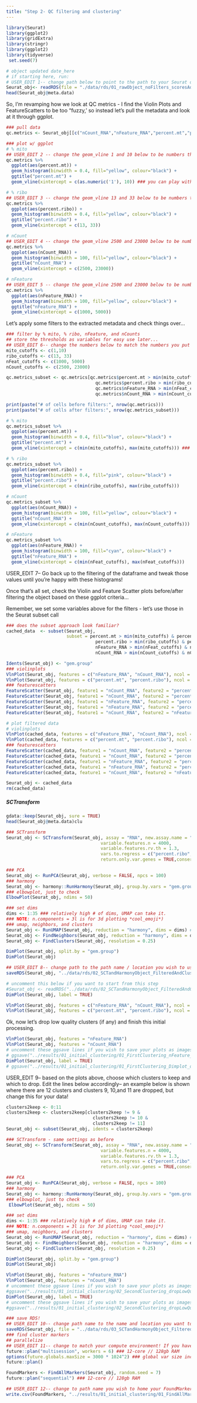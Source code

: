 ```yaml
---
title: "Step 2- QC filtering and clustering"
---
```


```r
library(Seurat)
library(ggplot2)
library(gridExtra)
library(stringr)
library(ggplot2)
library(tidyverse) 
 set.seed(7)
```

```r
# object updated date_here
# if starting here, run:
# USER_EDIT 1-- change path below to point to the path to your Seurat object
Seurat_obj<- readRDS(file = "./data/rds/01_rawObject_noFilters_scoresAdded_projectname_date.RDSS")
head(Seurat_obj@meta.data)
```

So, I'm revamping how we look at QC metrics - I find the Violin Plots and FeatureScatters to be too "fuzzy,' so instead let's pull the metadata and look at it through ggplot.
```r
### pull data
qc.metrics <- Seurat_obj[[c("nCount_RNA","nFeature_RNA","percent.mt","percent.ribo")]]

### plot w/ ggplot
# % mito
## USER_EDIT 2 -- change the geom_vline 1 and 10 below to be numbers that match where the bulk of your data lies. The black lines in this plot show what will be filtered out and kept in based on your numbers here. Keep track of these numbers because you'll use them in the filtering step 
qc.metrics %>%
  ggplot(aes(percent.mt)) + 
  geom_histogram(binwidth = 0.4, fill="yellow", colour="black") +
  ggtitle("percent.mt") +
  geom_vline(xintercept = c(as.numeric('1'), 10)) ### you can play with these values to get an idea of where the filters should be set...
```

```r
# % ribo
## USER_EDIT 3 -- change the geom_vline 13 and 33 below to be numbers that match where the bulk of your data lies. The black lines in this plot show what will be filtered out and kept in based on your numbers here. Keep track of these numbers because you'll use them in the filtering step
qc.metrics %>%
  ggplot(aes(percent.ribo)) + 
  geom_histogram(binwidth = 0.4, fill="yellow", colour="black") +
  ggtitle("percent.ribo") +
  geom_vline(xintercept = c(13, 33))
```

```r
# nCount
## USER_EDIT 4 -- change the geom_vline 2500 and 23000 below to be numbers that match where the bulk of your data lies. The black lines in this plot show what will be filtered out and kept in based on your numbers here. Keep track of these numbers because you'll use them in the filtering step
qc.metrics %>%
  ggplot(aes(nCount_RNA)) + 
  geom_histogram(binwidth = 100, fill="yellow", colour="black") +
  ggtitle("nCount_RNA") +
  geom_vline(xintercept = c(2500, 23000))
```

```r
# nFeature
## USER_EDIT 5 -- change the geom_vline 2500 and 23000 below to be numbers that match where the bulk of your data lies. The black lines in this plot show what will be filtered out and kept in based on your numbers here. Keep track of these numbers because you'll use them in the filtering step
qc.metrics %>%
  ggplot(aes(nFeature_RNA)) + 
  geom_histogram(binwidth = 100, fill="yellow", colour="black") +
  ggtitle("nFeature_RNA") +
  geom_vline(xintercept = c(1000, 5000))
```
Let's apply some filters to the extracted metadata and check things over...

```r
### filter by % mito, % ribo, nFeature, and nCounts 
## store the thresholds as variables for easy use later... 
## USER_EDIT 6-- change the numbers below to match the numbers you put in the graphs above for filtering criterion after visualizing your data 
mito_cutoffs <- c(1,10)
ribo_cutoffs <- c(13, 33)
nFeat_cutoffs <- c(1000, 5000)
nCount_cutoffs <- c(2500, 23000)

qc.metrics_subset <- qc.metrics[qc.metrics$percent.mt > min(mito_cutoffs) & qc.metrics$percent.mt < max(mito_cutoffs) &
                                  qc.metrics$percent.ribo > min(ribo_cutoffs) & qc.metrics$percent.ribo <  max(ribo_cutoffs) &
                                  qc.metrics$nFeature_RNA > min(nFeat_cutoffs) & qc.metrics$nFeature_RNA <  max(nFeat_cutoffs) &
                                  qc.metrics$nCount_RNA > min(nCount_cutoffs) & qc.metrics$nCount_RNA < max(nCount_cutoffs),]

print(paste("# of cells before filters:", nrow(qc.metrics)))
print(paste("# of cells after filters:", nrow(qc.metrics_subset)))
```

```r
# % mito
qc.metrics_subset %>%
  ggplot(aes(percent.mt)) + 
  geom_histogram(binwidth = 0.4, fill="blue", colour="black") +
  ggtitle("percent.mt") +
  geom_vline(xintercept = c(min(mito_cutoffs), max(mito_cutoffs))) ### you can play with these values to get an idea of where the filters should be set...

# % ribo
qc.metrics_subset %>%
  ggplot(aes(percent.ribo)) + 
  geom_histogram(binwidth = 0.4, fill="pink", colour="black") +
  ggtitle("percent.ribo") +
  geom_vline(xintercept = c(min(ribo_cutoffs), max(ribo_cutoffs)))

# nCount
qc.metrics_subset %>%
  ggplot(aes(nCount_RNA)) + 
  geom_histogram(binwidth = 100, fill="yellow", colour="black") +
  ggtitle("nCount_RNA") +
  geom_vline(xintercept = c(min(nCount_cutoffs), max(nCount_cutoffs)))

# nFeature
qc.metrics_subset %>%
  ggplot(aes(nFeature_RNA)) + 
  geom_histogram(binwidth = 100, fill="cyan", colour="black") +
  ggtitle("nFeature_RNA") +
  geom_vline(xintercept = c(min(nFeat_cutoffs), max(nFeat_cutoffs)))
```

USER_EDIT 7-- 
Go back up to the filtering of the dataframe and tweak those values until you're happy with these histograms!

Once that's all set, check the Violin and Feature Scatter plots before/after filtering the object based on these ggplot criteria...

Remember, we set some variables above for the filters - let's use those in the Seurat subset call

```r
### does the subset approach look familiar?
cached_data  <- subset(Seurat_obj, 
                       subset = percent.mt > min(mito_cutoffs) & percent.mt < max(mito_cutoffs) &
                                  percent.ribo > min(ribo_cutoffs) & percent.ribo <  max(ribo_cutoffs) &
                                  nFeature_RNA > min(nFeat_cutoffs) & nFeature_RNA <  max(nFeat_cutoffs) &
                                  nCount_RNA > min(nCount_cutoffs) & nCount_RNA < max(nCount_cutoffs))
```

```r
Idents(Seurat_obj) <- "gem.group"
### violinplots
VlnPlot(Seurat_obj, features = c("nFeature_RNA", "nCount_RNA"), ncol = 2, pt.size=0.1)
VlnPlot(Seurat_obj, features = c("percent.mt", "percent.ribo"), ncol = 2, pt.size=0.1)
### featurescatters
FeatureScatter(Seurat_obj, feature1 = "nCount_RNA", feature2 = "percent.mt", pt.size=0.1, group.by = "gem.group")
FeatureScatter(Seurat_obj, feature1 = "nCount_RNA", feature2 = "percent.ribo", pt.size=0.1, group.by = "gem.group")
FeatureScatter(Seurat_obj, feature1 = "nFeature_RNA", feature2 = "percent.mt", pt.size=0.1, group.by = "gem.group")
FeatureScatter(Seurat_obj, feature1 = "nFeature_RNA", feature2 = "percent.ribo", pt.size=0.1, group.by = "gem.group")
FeatureScatter(Seurat_obj, feature1 = "nCount_RNA", feature2 = "nFeature_RNA", pt.size=0.1, group.by = "gem.group")
```

```r
# plot filtered data
# violinplots
VlnPlot(cached_data, features = c("nFeature_RNA", "nCount_RNA"), ncol = 2, pt.size=0.1)
VlnPlot(cached_data, features = c("percent.mt", "percent.ribo"), ncol = 2, pt.size=0.1)
### featurescatters
FeatureScatter(cached_data, feature1 = "nCount_RNA", feature2 = "percent.mt", pt.size=0.1, group.by = "gem.group")
FeatureScatter(cached_data, feature1 = "nCount_RNA", feature2 = "percent.ribo", pt.size=0.1, group.by = "gem.group")
FeatureScatter(cached_data, feature1 = "nFeature_RNA", feature2 = "percent.mt", pt.size=0.1, group.by = "gem.group")
FeatureScatter(cached_data, feature1 = "nFeature_RNA", feature2 = "percent.ribo", pt.size=0.1, group.by = "gem.group")
FeatureScatter(cached_data, feature1 = "nCount_RNA", feature2 = "nFeature_RNA", pt.size=0.1, group.by = "gem.group")
```


```r
Seurat_obj <- cached_data
rm(cached_data)
```
##### SCTransform
```r
gdata::keep(Seurat_obj, sure = TRUE)
head(Seurat_obj@meta.data)clu
```

```r
### SCTransform 
Seurat_obj <- SCTransform(Seurat_obj, assay = "RNA", new.assay.name = "SCT", 
                                    variable.features.n = 4000, 
                                    variable.features.rv.th = 1.3, 
                                    vars.to.regress = c("percent.ribo", "percent.mt", "G2M.Score", "S.Score"), 
                                    return.only.var.genes = TRUE,conserve.memory= TRUE)

### PCA
Seurat_obj <- RunPCA(Seurat_obj, verbose = FALSE, npcs = 100)
### harmony
Seurat_obj <- harmony::RunHarmony(Seurat_obj, group.by.vars = "gem.group", assay.use="SCT")
### elbowplot, just to check
ElbowPlot(Seurat_obj, ndims = 50)
```

```r
### set dims
dims <- 1:35 ### relatively high # of dims, UMAP can take it.
### NOTE: n.components = 3l is for 3d plotting *cool_emoji*)
### umap, neighbors, and clusters
Seurat_obj <- RunUMAP(Seurat_obj, reduction = "harmony", dims = dims) # , n.components = 3L)
Seurat_obj <- FindNeighbors(Seurat_obj, reduction = "harmony", dims = dims)
Seurat_obj <- FindClusters(Seurat_obj, resolution = 0.25)

DimPlot(Seurat_obj, split.by = "gem.group")
DimPlot(Seurat_obj)
```


```r
## USER_EDIT 8-- change path to the path name / location you wish to use for this object, an example format is below 
saveRDS(Seurat_obj, "../data/rds/02_SCTandHarmonyObject_FilteredAndClustered_onlyVarGenes_projectname_date.RDS")
```

```r
# uncomment this below if you want to start from this step 
#Seurat_obj <- readRDS("../data/rds/02_SCTandHarmonyObject_FilteredAndClustered_onlyVarGenes_projectname_date.RDS")
DimPlot(Seurat_obj, label = TRUE)

VlnPlot(Seurat_obj, features = c("nFeature_RNA", "nCount_RNA"), ncol = 2, pt.size=0.1)
VlnPlot(Seurat_obj, features = c("percent.mt", "percent.ribo"), ncol = 2, pt.size=0.1)
```

Ok, now let's drop low quality clusters (if any) and finish this initial processing.
```r
VlnPlot(Seurat_obj, features = "nFeature_RNA")
VlnPlot(Seurat_obj, features = "nCount_RNA")
# uncomment these ggsave lines if you wish to save your plots as images 
# ggsave("../results/01_initial_clustering/01_FirstClustering_nFeature_date.png", width = 12, height = 24, device = "png")
DimPlot(Seurat_obj, label = TRUE)
# ggsave("../results/01_initial_clustering/01_FirstClustering_Dimplot_date.png,", width = 12, height = 12, device = "png")
```
USER_EDIT 9-- based on the plots above, choose which clusters to keep and which to drop. Edit the lines below accordingly-- an example below is shown where there are 12 clusters and clusters 9, 10,and 11 are dropped, but change this for your data! 
```r
clusters2keep <- 0:11
clusters2keep <- clusters2keep[clusters2keep != 9 &
                                 clusters2keep != 10 &
                                 clusters2keep != 11]
Seurat_obj <- subset(Seurat_obj, idents = clusters2keep)
```

```r
### SCTransform - same settings as before
Seurat_obj <- SCTransform(Seurat_obj, assay = "RNA", new.assay.name = "SCT", 
                                    variable.features.n = 4000, 
                                    variable.features.rv.th = 1.3, 
                                    vars.to.regress = c("percent.ribo", "percent.mt", "G2M.Score", "S.Score"), 
                                    return.only.var.genes = TRUE,conserve.memory=TRUE)

### PCA
Seurat_obj <- RunPCA(Seurat_obj, verbose = FALSE, npcs = 100)
### harmony
Seurat_obj <- harmony::RunHarmony(Seurat_obj, group.by.vars = "gem.group", assay.use="SCT")
### elbowplot, just to check
 ElbowPlot(Seurat_obj, ndims = 50)

### set dims
dims <- 1:35 ### relatively high # of dims, UMAP can take it.
### NOTE: n.components = 3l is for 3d plotting *cool_emoji*)
### umap, neighbors, and clusters
Seurat_obj <- RunUMAP(Seurat_obj, reduction = "harmony", dims = dims) # , n.components = 3L)
Seurat_obj <- FindNeighbors(Seurat_obj, reduction = "harmony", dims = dims)
Seurat_obj <- FindClusters(Seurat_obj, resolution = 0.25)

DimPlot(Seurat_obj, split.by = "gem.group")
DimPlot(Seurat_obj)

VlnPlot(Seurat_obj, features = "nFeature_RNA")
VlnPlot(Seurat_obj, features = "nCount_RNA")
# uncomment these ggsave lines if you wish to save your plots as images and change the path name to match date
#ggsave("../results/01_initial_clustering/02_SecondClustering_dropLowQual_nFeature_date.png", width = 12, height = 24, device = "png")
DimPlot(Seurat_obj, label = TRUE)
# uncomment these ggsave lines if you wish to save your plots as images and change the path name to match date
#ggsave("../results/01_initial_clustering/02_SecondClustering_dropLowQual_Dimplot_date.png,", width = 12, height = 12, device = "png")
```


```r
### save RDS!
## USER_EDIT 10-- change path name to the name and location you want to store this object, an example format is below 
saveRDS(Seurat_obj, file = "../data/rds/03_SCTandHarmonyObject_FilteredAndReclustered_onlyVarGenes_orojectname_date.RDS")
### find cluster markers
## parallelize
## USER_EDIT 11-- change to match your compute environment! If you have a mac, you can find this information by clicking the apple in the far top left corner, clicking "About This Mac", system report (button down page under text). The relevant info is  Total Number of Cores:	x. The RAM size can be found in "About This Mac" under Memory (32 GB, for example). If you have 12 cores, make the number of workers = 6 for parallelization. If you have 8, make the number of workers 4, etc. 
future::plan("multisession", workers = 6) ### 12-core // 128gb RAM
options(future.globals.maxSize = 3000 * 1024^2) ### global var size increase - 3gb limit
future::plan()

FoundMarkers <- FindAllMarkers(Seurat_obj, random.seed = 7)
future::plan("sequential") ### 12-core // 128gb RAM

## USER_EDIT 12-- change to path name you wish to home your FoundMarkers csv file, an example format is below 
write.csv(FoundMarkers, "../results/01_initial_clustering/01_FindAllMarkers_harmony_projectname_date.csv")

```

